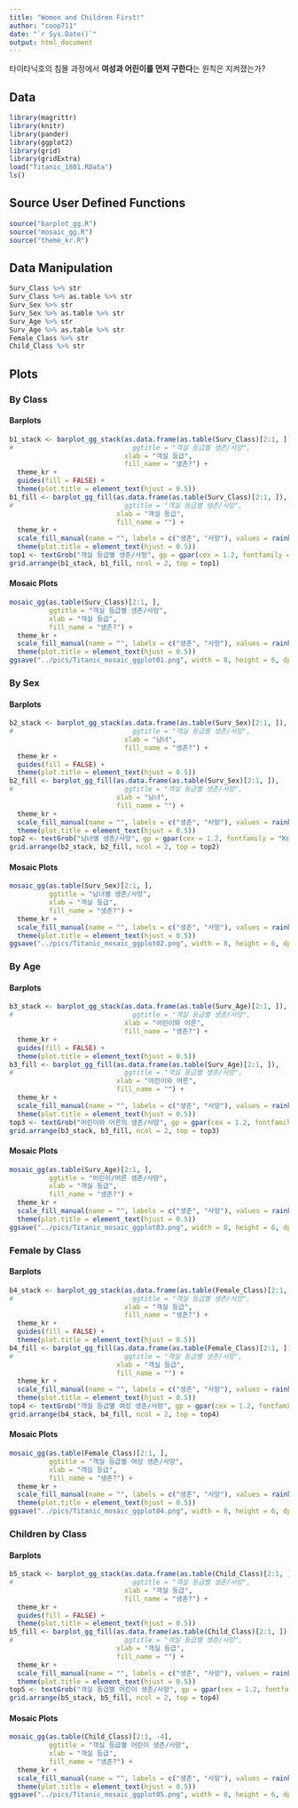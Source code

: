 ```yaml
---
title: "Women and Children First!"
author: "coop711"
date: "`r Sys.Date()`"
output: html_document
---
```


타이타닉호의 침몰 과정에서 **여성과 어린이를 먼저 구한다**는 원칙은 지켜졌는가?

## Data


```r
library(magrittr)
library(knitr)
library(pander)
library(ggplot2)
library(grid)
library(gridExtra)
load("Titanic_1801.RData")
ls()
```

## Source User Defined Functions

```r
source("barplot_gg.R")
source("mosaic_gg.R")
source("theme_kr.R")
```

## Data Manipulation

```r
Surv_Class %>% str
Surv_Class %>% as.table %>% str
Surv_Sex %>% str
Surv_Sex %>% as.table %>% str
Surv_Age %>% str
Surv_Age %>% as.table %>% str
Female_Class %>% str
Child_Class %>% str
```

## Plots 

### By Class

#### Barplots

```r
b1_stack <- barplot_gg_stack(as.data.frame(as.table(Surv_Class)[2:1, ]), 
#                              ggtitle = "객실 등급별 생존/사망",
                             xlab = "객실 등급", 
                             fill_name = "생존?") + 
  theme_kr + 
  guides(fill = FALSE) +
  theme(plot.title = element_text(hjust = 0.5))
b1_fill <- barplot_gg_fill(as.data.frame(as.table(Surv_Class)[2:1, ]), 
#                            ggtitle = "객실 등급별 생존/사망",
                           xlab = "객실 등급", 
                           fill_name = "") + 
  theme_kr + 
  scale_fill_manual(name = "", labels = c("생존", "사망"), values = rainbow(2)[2:1]) +
  theme(plot.title = element_text(hjust = 0.5))
top1 <- textGrob("객실 등급별 생존/사망", gp = gpar(cex = 1.2, fontfamily = "KoPubWorldDotum Bold"))
grid.arrange(b1_stack, b1_fill, ncol = 2, top = top1)
```

#### Mosaic Plots

```r
mosaic_gg(as.table(Surv_Class)[2:1, ], 
          ggtitle = "객실 등급별 생존/사망",
          xlab = "객실 등급", 
          fill_name = "생존?") + 
  theme_kr + 
  scale_fill_manual(name = "", labels = c("생존", "사망"), values = rainbow(2)[2:1]) +
  theme(plot.title = element_text(hjust = 0.5))
ggsave("../pics/Titanic_mosaic_ggplot01.png", width = 8, height = 6, dpi = 72)
```

### By Sex

#### Barplots

```r
b2_stack <- barplot_gg_stack(as.data.frame(as.table(Surv_Sex)[2:1, ]), 
#                              ggtitle = "객실 등급별 생존/사망",
                             xlab = "남녀", 
                             fill_name = "생존?") + 
  theme_kr + 
  guides(fill = FALSE) +
  theme(plot.title = element_text(hjust = 0.5))
b2_fill <- barplot_gg_fill(as.data.frame(as.table(Surv_Sex)[2:1, ]), 
#                            ggtitle = "객실 등급별 생존/사망",
                           xlab = "남녀", 
                           fill_name = "") + 
  theme_kr + 
  scale_fill_manual(name = "", labels = c("생존", "사망"), values = rainbow(2)[2:1]) +
  theme(plot.title = element_text(hjust = 0.5))
top2 <- textGrob("남녀별 생존/사망", gp = gpar(cex = 1.2, fontfamily = "KoPubWorldDotum Bold"))
grid.arrange(b2_stack, b2_fill, ncol = 2, top = top2)
```

#### Mosaic Plots

```r
mosaic_gg(as.table(Surv_Sex)[2:1, ], 
          ggtitle = "남녀별 생존/사망", 
          xlab = "객실 등급", 
          fill_name = "생존?") + 
  theme_kr + 
  scale_fill_manual(name = "", labels = c("생존", "사망"), values = rainbow(2)[2:1]) +
  theme(plot.title = element_text(hjust = 0.5))
ggsave("../pics/Titanic_mosaic_ggplot02.png", width = 8, height = 6, dpi = 72)
```

### By Age

#### Barplots

```r
b3_stack <- barplot_gg_stack(as.data.frame(as.table(Surv_Age)[2:1, ]), 
#                              ggtitle = "객실 등급별 생존/사망",
                             xlab = "어린이와 어른", 
                             fill_name = "생존?") + 
  theme_kr + 
  guides(fill = FALSE) +
  theme(plot.title = element_text(hjust = 0.5))
b3_fill <- barplot_gg_fill(as.data.frame(as.table(Surv_Age)[2:1, ]), 
#                            ggtitle = "객실 등급별 생존/사망",
                           xlab = "어린이와 어른", 
                           fill_name = "") + 
  theme_kr + 
  scale_fill_manual(name = "", labels = c("생존", "사망"), values = rainbow(2)[2:1]) +
  theme(plot.title = element_text(hjust = 0.5))
top3 <- textGrob("어린이와 어른의 생존/사망", gp = gpar(cex = 1.2, fontfamily = "KoPubWorldDotum Bold"))
grid.arrange(b3_stack, b3_fill, ncol = 2, top = top3)
```

#### Mosaic Plots

```r
mosaic_gg(as.table(Surv_Age)[2:1, ], 
          ggtitle = "어린이/어른 생존/사망", 
          xlab = "객실 등급", 
          fill_name = "생존?") + 
  theme_kr + 
  scale_fill_manual(name = "", labels = c("생존", "사망"), values = rainbow(2)[2:1]) +
  theme(plot.title = element_text(hjust = 0.5))
ggsave("../pics/Titanic_mosaic_ggplot03.png", width = 8, height = 6, dpi = 72)
```

### Female by Class

#### Barplots

```r
b4_stack <- barplot_gg_stack(as.data.frame(as.table(Female_Class)[2:1, ]), 
#                              ggtitle = "객실 등급별 생존/사망",
                             xlab = "객실 등급", 
                             fill_name = "생존?") + 
  theme_kr + 
  guides(fill = FALSE) +
  theme(plot.title = element_text(hjust = 0.5))
b4_fill <- barplot_gg_fill(as.data.frame(as.table(Female_Class)[2:1, ]), 
#                            ggtitle = "객실 등급별 생존/사망",
                           xlab = "객실 등급", 
                           fill_name = "") + 
  theme_kr + 
  scale_fill_manual(name = "", labels = c("생존", "사망"), values = rainbow(2)[2:1]) +
  theme(plot.title = element_text(hjust = 0.5))
top4 <- textGrob("객실 등급별 여성 생존/사망", gp = gpar(cex = 1.2, fontfamily = "KoPubWorldDotum Bold"))
grid.arrange(b4_stack, b4_fill, ncol = 2, top = top4)
```

#### Mosaic Plots

```r
mosaic_gg(as.table(Female_Class)[2:1, ], 
          ggtitle = "객실 등급별 여성 생존/사망", 
          xlab = "객실 등급", 
          fill_name = "생존?") + 
  theme_kr +  
  scale_fill_manual(name = "", labels = c("생존", "사망"), values = rainbow(2)[2:1]) +
  theme(plot.title = element_text(hjust = 0.5))
ggsave("../pics/Titanic_mosaic_ggplot04.png", width = 8, height = 6, dpi = 72)
```

### Children by Class

#### Barplots

```r
b5_stack <- barplot_gg_stack(as.data.frame(as.table(Child_Class)[2:1, ]), 
#                              ggtitle = "객실 등급별 생존/사망",
                             xlab = "객실 등급", 
                             fill_name = "생존?") + 
  theme_kr + 
  guides(fill = FALSE) +
  theme(plot.title = element_text(hjust = 0.5))
b5_fill <- barplot_gg_fill(as.data.frame(as.table(Child_Class)[2:1, ]), 
#                            ggtitle = "객실 등급별 생존/사망",
                           xlab = "객실 등급", 
                           fill_name = "") + 
  theme_kr + 
  scale_fill_manual(name = "", labels = c("생존", "사망"), values = rainbow(2)[2:1]) +
  theme(plot.title = element_text(hjust = 0.5))
top5 <- textGrob("객실 등급별 어린이 생존/사망", gp = gpar(cex = 1.2, fontfamily = "KoPubWorldDotum Bold"))
grid.arrange(b5_stack, b5_fill, ncol = 2, top = top4)
```

#### Mosaic Plots

```r
mosaic_gg(as.table(Child_Class)[2:1, -4], 
          ggtitle = "객실 등급별 어린이 생존/사망", 
          xlab = "객실 등급", 
          fill_name = "생존?") + 
  theme_kr +  
  scale_fill_manual(name = "", labels = c("생존", "사망"), values = rainbow(2)[2:1]) +
  theme(plot.title = element_text(hjust = 0.5)) 
ggsave("../pics/Titanic_mosaic_ggplot05.png", width = 8, height = 6, dpi = 72)
```


